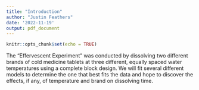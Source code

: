 ```yaml
---
title: "Introduction"
author: "Justin Feathers"
date: '2022-11-19'
output: pdf_document
---
```


```r
knitr::opts_chunk$set(echo = TRUE)
```

The "Effervescent Experiment" was conducted by dissolving two different brands of 
cold medicine tablets at three different, equally spaced water temperatures using
a complete block design. We will fit several different models to determine the one
that best fits the data and hope to discover the effects, if any, of temperature
and brand on dissolving time.